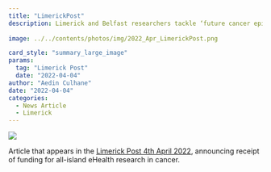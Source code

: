```yaml
---
title: "LimerickPost"
description: Limerick and Belfast researchers tackle ‘future cancer epidemic’ from the Limerick Post  
 
image: ../../contents/photos/img/2022_Apr_LimerickPost.png

card_style: "summary_large_image"
params:
  tag: "Limerick Post"
  date: "2022-04-04"
author: "Aedin Culhane"
date: "2022-04-04"
categories:
  - News Article
  - Limerick
---
```

![](../../contents/photos/img/2022_Apr_LimerickPost.png)

Article that appears in the [Limerick Post 4th April 2022](https://www.limerickpost.ie/2022/04/04/limerick-and-belfast-researchers-tackle-future-cancer-epidemic/), announcing receipt of funding for all-island eHealth research in cancer.
